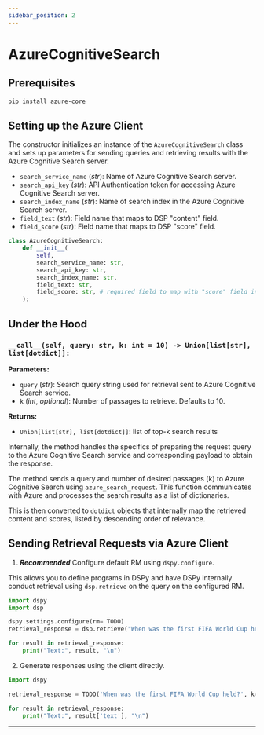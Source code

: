 ```yaml
---
sidebar_position: 2
---
```



# AzureCognitiveSearch

## Prerequisites

```bash
pip install azure-core
```

## Setting up the Azure Client

The constructor initializes an instance of the `AzureCognitiveSearch` class and sets up parameters for sending queries and retrieving results with the Azure Cognitive Search server.

- `search_service_name` (_str_): Name of Azure Cognitive Search server.
- `search_api_key` (_str_): API Authentication token for accessing Azure Cognitive Search server.
- `search_index_name` (_str_): Name of search index in the Azure Cognitive Search server.
- `field_text` (_str_): Field name that maps to DSP "content" field.
- `field_score` (_str_): Field name that maps to DSP "score" field.

```python
class AzureCognitiveSearch:
    def __init__(
        self,
        search_service_name: str,
        search_api_key: str,
        search_index_name: str,
        field_text: str,
        field_score: str, # required field to map with "score" field in dsp framework
    ):
```

## Under the Hood

### `__call__(self, query: str, k: int = 10) -> Union[list[str], list[dotdict]]:`

**Parameters:**
- `query` (_str_): Search query string used for retrieval sent to Azure Cognitive Search service.
- `k` (_int_, _optional_): Number of passages to retrieve. Defaults to 10.

**Returns:**
- `Union[list[str], list[dotdict]]`: list of top-k search results 

Internally, the method handles the specifics of preparing the request query to the Azure Cognitive Search service and corresponding payload to obtain the response. 

The method sends a query and number of desired passages (k) to Azure Cognitive Search using `azure_search_request`. This function communicates with Azure and processes the search results as a list of dictionaries. 

This is then converted to `dotdict` objects that internally map the retrieved content and scores, listed by descending order of relevance.

## Sending Retrieval Requests via Azure Client
1) _**Recommended**_ Configure default RM using `dspy.configure`.

This allows you to define programs in DSPy and have DSPy internally conduct retrieval using `dsp.retrieve` on the query on the configured RM.

```python
import dspy
import dsp

dspy.settings.configure(rm= TODO)
retrieval_response = dsp.retrieve("When was the first FIFA World Cup held?", k=5)

for result in retrieval_response:
    print("Text:", result, "\n")
```


2) Generate responses using the client directly.
```python
import dspy

retrieval_response = TODO('When was the first FIFA World Cup held?', k=5)

for result in retrieval_response:
    print("Text:", result['text'], "\n")
```

***

<AuthorDetails name="Arnav Singhvi"/>